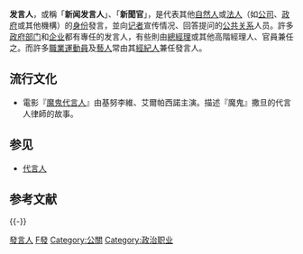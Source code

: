 {{unreferenced|time=2011-03-30}}
'''发言人'''，或稱「'''新闻发言人'''」、「'''新聞官'''」，是代表其他[[自然人|自然人]]或[[法人|法人]]（如[[公司|公司]]、[[政府|政府]]或其他機構）的[[身份|身份]]發言，並向[[记者|记者]]宣传情况、回答提问的[[公共关系|公共关系]]人员。許多[[政府部门|政府部门]]和[[企业|企业]]都有專任的发言人，有些則由[[總經理|總經理]]或其他高階經理人、官員兼任之。而許多[[職業運動員|職業運動員]]及[[藝人|藝人]]常由其[[經紀人|經紀人]]兼任發言人。

== 流行文化 ==
*電影『[[魔鬼代言人|魔鬼代言人]]』由基努李維、艾爾帕西諾主演。描述『魔鬼』撒旦的代言人律師的故事。

== 参见 ==
* [[代言人|代言人]]

== 参考文献 ==
{{Reflist|1}}

{{Commonscat|Spokespersons}}

{{-}}
{{公司头衔}}
[[Category:發言人|]]
[[Category:職業|F發]]
[[Category:公關|Category:公關]]
[[Category:政治职业|Category:政治职业]]

{{Job-stub}}